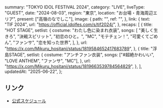   summary: "TOKYO IDOL FESTIVAL 2024",
  category: "LIVE",
  liveType: "GUEST",
  date: "2024-08-03",
  region: "東京",
  location: "お台場・青海周辺エリア",
  present: ["高嶺のなでしこ"],
  image: {
    path: "",
    ref: "",
  },
  link: {
    text: "TIF 2024",
    url: "https://official.idolfes.com/s/tif2024/",
  },
  recaps: [
    {
      title: "HOT STAGE",
      setlist: {
        costume: "わたし色に染まれ衣装",
        songs: [
          "美しく生きろ",
          "決戦スピリット",
          "初恋のひと。",
          "MC",
          "モテチェン！",
          "可愛くてごめん",
          "ファンサ",
          "恋を知った世界",
        ],
      },
      url: "https://x.com/Mikuru_hositani/status/1819584652417683789",
    },
    {
      title: "浮島STAGE",
      setlist: {
        costume: "アンチファン衣装",
        songs: ["#超絶かわいい", "LOVE ANTHEM", "ファンサ", "MC"],
      },
      url: "https://x.com/Mikuru_hositani/status/1819663539784564829",
    },
  ],
  updatedAt: "2025-06-22",
};

## リンク

- [公式スケジュール](https://takanenonadeshiko.jp/?p=2159)
